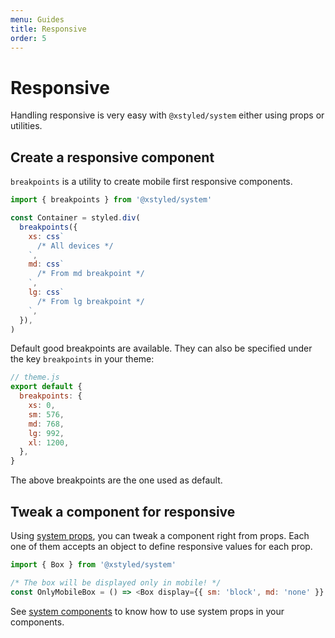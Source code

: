 ```yaml
---
menu: Guides
title: Responsive
order: 5
---
```


# Responsive

Handling responsive is very easy with `@xstyled/system` either using props or utilities.

## Create a responsive component

`breakpoints` is a utility to create mobile first responsive components.

```js
import { breakpoints } from '@xstyled/system'

const Container = styled.div(
  breakpoints({
    xs: css`
      /* All devices */
    `,
    md: css`
      /* From md breakpoint */
    `,
    lg: css`
      /* From lg breakpoint */
    `,
  }),
)
```

Default good breakpoints are available. They can also be specified under the key `breakpoints` in your theme:

```js
// theme.js
export default {
  breakpoints: {
    xs: 0,
    sm: 576,
    md: 768,
    lg: 992,
    xl: 1200,
  },
}
```

The above breakpoints are the one used as default.

## Tweak a component for responsive

Using [system props](/docs/system-props/), you can tweak a component right from props. Each one of them accepts an object to define responsive values for each prop.

```js
import { Box } from '@xstyled/system'

/* The box will be displayed only in mobile! */
const OnlyMobileBox = () => <Box display={{ sm: 'block', md: 'none' }} />
```

See [system components](/docs/system-components/) to know how to use system props in your components.
